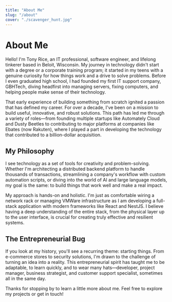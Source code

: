 ```yaml
---
title: "About Me"
slug: "/about"
cover: "./scavenger_hunt.jpg"
---
```


<div style={{ 
    maxWidth: `60ch`,
    fontFamily: `sans-serif` 
}}>

# About Me

Hello! I'm Tony Rice, an IT professional, software engineer, and lifelong tinkerer based in Beloit, Wisconsin. My journey in technology didn't start with a degree or a corporate training program; it started in my teens with a genuine curiosity for how things work and a drive to solve problems. Before I even graduated high school, I had founded my first IT support company, GBHTech, diving headfirst into managing servers, fixing computers, and helping people make sense of their technology.

That early experience of building something from scratch ignited a passion that has defined my career. For over a decade, I've been on a mission to build useful, innovative, and robust solutions. This path has led me through a variety of roles—from founding multiple startups like Automately Cloud and Dusty Beetles to contributing to major platforms at companies like Ebates (now Rakuten), where I played a part in developing the technology that contributed to a billion-dollar acquisition.

## My Philosophy

I see technology as a set of tools for creativity and problem-solving. Whether I'm architecting a distributed backend platform to handle thousands of transactions, streamlining a company's workflow with custom automation scripts, or diving into the world of AI and large language models, my goal is the same: to build things that work well and make a real impact.

My approach is hands-on and holistic. I'm just as comfortable wiring a network rack or managing VMWare infrastructure as I am developing a full-stack application with modern frameworks like React and NestJS. I believe having a deep understanding of the entire stack, from the physical layer up to the user interface, is crucial for creating truly effective and resilient systems.

## The Entrepreneurial Bug

If you look at my history, you'll see a recurring theme: starting things. From e-commerce stores to security solutions, I'm drawn to the challenge of turning an idea into a reality. This entrepreneurial spirit has taught me to be adaptable, to learn quickly, and to wear many hats—developer, project manager, business strategist, and customer support specialist, sometimes all in the same day.

Thanks for stopping by to learn a little more about me. Feel free to explore my projects or get in touch!

</div>
